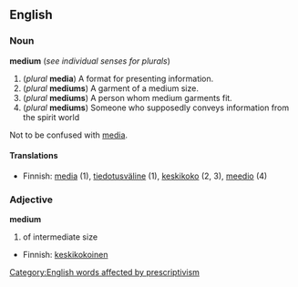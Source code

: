 ==English==
===Noun===
'''medium''' (''see individual senses for plurals'')

#(''plural'' '''media''') A format for presenting information.
#(''plural'' '''mediums''') A garment of a medium size.
#(''plural'' '''mediums''') A person whom medium garments fit.
#(''plural'' '''mediums''') Someone who supposedly conveys information from the spirit world

Not to be confused with [[media]].

====Translations====
*Finnish: [[media]] (1), [[tiedotusväline]] (1), [[keskikoko]] (2, 3), [[meedio]] (4)

===Adjective===
'''medium'''
#of intermediate size

*Finnish: [[keskikokoinen]]

[[Category:English words affected by prescriptivism]]